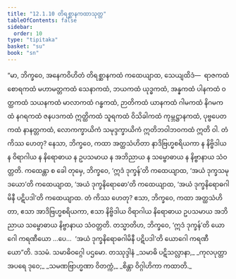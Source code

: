 ```yaml
---
title: "12.1.10 တိရစ္ဆာနကထာသုတ္တ"
tableOfContents: false
sidebar:
  order: 10
type: "tipitaka"
basket: "su"
book: "sn"
---
```



<DynamicBreadcrumb />

<Division number="1080" book="sn" e="ch" v="18" p="440">

<Paragraph number="2199" book="sn">
“မာ, ဘိက္ခဝေ, အနေကဝိဟိတံ တိရစ္ဆာနကထံ ကထေယျာထ, သေယျထိဒံ—  ရာဇကထံ စောရကထံ မဟာမတ္တကထံ သေနာကထံ, ဘယကထံ ယုဒ္ဓကထံ, အန္နကထံ ပါနကထံ ဝတ္ထကထံ သယနကထံ မာလာကထံ ဂန္ဓကထံ, ဉာတိကထံ ယာနကထံ ဂါမကထံ နိဂမကထံ နဂရကထံ ဇနပဒကထံ ဣတ္ထိကထံ သူရကထံ ဝိသိခါကထံ ကုမ္ဘဋ္ဌာနကထံ, ပုဗ္ဗပေတကထံ နာနတ္တကထံ, လောကက္ခာယိကံ သမုဒ္ဒက္ခာယိကံ ဣတိဘဝါဘဝကထံ ဣတိ ဝါ. တံ ကိဿ ဟေတု? နေသာ, ဘိက္ခဝေ, ကထာ အတ္ထသံဟိတာ နာဒိဗြဟ္မစရိယကာ န နိဗ္ဗိဒါယ န ဝိရာဂါယ န နိရောဓာယ န ဥပသမာယ န အဘိညာယ န သမ္ဗောဓာယ န နိဗ္ဗာနာယ သံဝတ္တတိ.
</Paragraph>

<Paragraph number="2200" book="sn">
ကထေန္တာ စ ခေါ တုမှေ, ဘိက္ခဝေ, ‘ဣဒံ ဒုက္ခန်’တိ ကထေယျာထ, ‘အယံ ဒုက္ခသမုဒယော’တိ ကထေယျာထ, ‘အယံ ဒုက္ခနိရောဓော’တိ ကထေယျာထ, ‘အယံ ဒုက္ခနိရောဓဂါမိနီ ပဋိပဒါ’တိ ကထေယျာထ. တံ ကိဿ ဟေတု? ဧသာ, ဘိက္ခဝေ, ကထာ အတ္ထသံဟိတာ, ဧသာ အာဒိဗြဟ္မစရိယကာ, ဧသာ နိဗ္ဗိဒါယ ဝိရာဂါယ နိရောဓာယ ဥပသမာယ အဘိညာယ သမ္ဗောဓာယ နိဗ္ဗာနာယ သံဝတ္တတိ.
</Paragraph>

<Paragraph number="2201" book="sn">
တသ္မာတိဟ, ဘိက္ခဝေ, ‘ဣဒံ ဒုက္ခန်’တိ ယောဂေါ ကရဏီယော …ပေ…  ‘အယံ ဒုက္ခနိရောဓဂါမိနီ ပဋိပဒါ’တိ ယောဂေါ ကရဏီယော”တိ.

</Paragraph>
</Division>

<Paragraph number="2202" type="center" book="sn">
ဒသမံ.



</Paragraph>

<Paragraph number="2203" type="center" book="sn">
သမာဓိဝဂ္ဂေါ ပဌမော.



</Paragraph>

<Paragraph number="2204" type="center" book="sn">
တဿုဒ္ဒါနံ


</Paragraph>

<Paragraph number="2205" type="verses" book="sn">
_သမာဓိ ပဋိသလ္လာနာ,_  
_ကုလပုတ္တာ အပရေ ဒုဝေ;_  
_သမဏဗြာဟ္မဏာ ဝိတက္ကံ,_  
_စိန္တာ ဝိဂ္ဂါဟိကာ ကထာတိ._
</Paragraph>